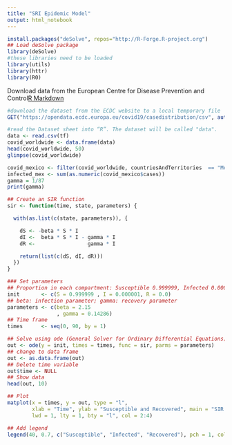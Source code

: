 ```yaml
---
title: "SRI Epidemic Model"
output: html_notebook
---
```

```r
install.packages("deSolve", repos="http://R-Forge.R-project.org")
## Load deSolve package
library(deSolve)
#these libraries need to be loaded
library(utils)
library(httr)
library(R0)
```
Download data from the European Centre for Disease Prevention and Control[R Markdown](https://www.ecdc.europa.eu/en/publications-data/download-todays-data-geographic-distribution-covid-19-cases-worldwide)

```r
#download the dataset from the ECDC website to a local temporary file
GET("https://opendata.ecdc.europa.eu/covid19/casedistribution/csv", authenticate(":", ":", type="ntlm"), write_disk(tf <- tempfile(fileext = ".csv")))

#read the Dataset sheet into “R”. The dataset will be called "data".
data <- read.csv(tf)
covid_worldwide <- data.frame(data)
head(covid_worldwide, 50)
glimpse(covid_worldwide)
```

```r
covid_mexico <- filter(covid_worldwide, countriesAndTerritories  == "Mexico")
infected_mex <- sum(as.numeric(covid_mexico$cases))
gamma = 1/87
print(gamma)
```


```r

## Create an SIR function
sir <- function(time, state, parameters) {

  with(as.list(c(state, parameters)), {

    dS <- -beta * S * I
    dI <-  beta * S * I - gamma * I
    dR <-                 gamma * I

    return(list(c(dS, dI, dR)))
  })
}

### Set parameters
## Proportion in each compartment: Susceptible 0.999999, Infected 0.000001, Recovered 0
init       <- c(S = 0.999999 , I = 0.000001, R = 0.0)
## beta: infection parameter; gamma: recovery parameter
parameters <- c(beta = 2.15
                , gamma = 0.14286)
## Time frame
times      <- seq(0, 90, by = 1)

## Solve using ode (General Solver for Ordinary Differential Equations)
out <- ode(y = init, times = times, func = sir, parms = parameters)
## change to data frame
out <- as.data.frame(out)
## Delete time variable
out$time <- NULL
## Show data
head(out, 10)

## Plot
matplot(x = times, y = out, type = "l",
        xlab = "Time", ylab = "Susceptible and Recovered", main = "SIR Model",
        lwd = 1, lty = 1, bty = "l", col = 2:4)

## Add legend
legend(40, 0.7, c("Susceptible", "Infected", "Recovered"), pch = 1, col = 2:4, bty = "n")
```


